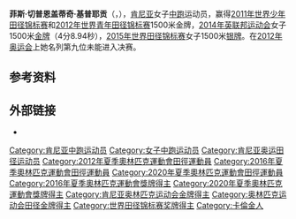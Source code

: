 {{noteTA
|T=zh-hans:费思·基普耶贡;zh-hant:菲斯·基皮耶貢;
|1=zh-hans:基普耶贡;zh-hant:基皮耶貢;
|2=zh-hans:费思;zh-hant:菲斯;
}}
{{Infobox sportsperson
| honorific_prefix          = 
| name                      = 菲斯·基普耶贡<br />Faith Kipyegon
| honorific_suffix          = 
| image                     = Faith Chepngetich Kipyegon Barcelona 2012.jpg
| image_size                = 
| alt                       = 
| caption                   = 
| headercolor               = 
| textcolor                 = 
| real_name                 = 
| native_name               = 
| native_name_lang          = 
| romanizedname             = 
| english_name              = 
| birth_name                = 
| nickname                  = 
| nationality               = 
| national_team             = 
| ethnicity                 = 
| hometown                  = 
| citizenship               = 
| birth_date                = {{Birth date and age|year=1994|month=1|day=10}}
| birth_place               = 
| death_date                = 
| death_place               = 
| resting_place             = 
| resting_place_coordinates = 
| monuments                 = 
| residence                 = 
| education                 = 
| alma_mater                = 
| occupation                = 
| years_active              = 2010 -
| employer                  = 
| agent                     = 
| height                    = 
| weight                    = 
| spouse                    = 
| life_partner              = 
| other_interests           = 
| website                   = 
| module                    = 
| country                   = 
| sport                     = 田徑
| position                  = 
| shoots                    = 
| catches                   = 
| disability                = 
| disability_class          = 
| weight_class              = 
| weight_class_type         = 
| rank                      = 
| event                     = 中長跑、長跑
| event_type                = 
| universityteam            = 
| collegeteam               = 
| league                    = 
| league_type               = 
| club                      = 
| team                      = 
| turnedpro                 = 
| turnedpro_type            = 
| partner                   = 
| former_partner            = 
| coach                     = 
| retired                   = 
| coaching                  = 
| module2                   = 
| worlds                    = 
{{ubl
|'''2010年IAAF世界越野錦標賽（U20 Race）'''：第四名
|'''2011年IAAF世界越野錦標賽（U20 Race）'''：第一名
|'''2011年世界青少年田徑錦標賽'''：1500公尺第一名
|'''2012年世界青年田徑錦標賽'''：1500公尺第一名
|'''2013年IAAF世界越野錦標賽（U20 Race）'''：第一名
|'''2013年世界田徑錦標賽'''：1500公尺第五名
|'''2014年IAAF鑽石聯賽多哈站'''：3000公尺第三名
|'''2014年IAAF世界接力賽'''：4×1500公尺接力第一名
|'''2015年世界田徑錦標賽'''：1500公尺第二名
|'''2015年IAAF鑽石聯賽布魯塞爾站'''：1英里第一名
|'''2015年IAAF世界挑戰賽Rieti站'''：800公尺第二名
|'''2016年IAAF鑽石聯賽尤金站'''：1500公尺第一名
|'''2017年IAAF世界越野錦標賽（Senior Race）'''：第六名
|'''2017年世界田徑錦標賽'''：1500公尺第一名
|'''2019年世界田徑錦標賽'''：1500公尺第二名
}}
| regionals                 = 
| nationals                 = 
| olympics                  = 
{{ubl
|'''2016年夏季奧林匹克運動會'''：1500公尺第一名
|'''2021年夏季奧林匹克運動會'''：1500公尺第一名
}}
| paralympics               = 
| commonwealth              = 
{{ubl
|'''2014年大英國協運動會'''：1500公尺第一名
}}
| highestranking            = 
| pb                        = 
{{ubl
|'''800公尺'''：1分58.02秒 （2015年）
|'''1500公尺'''：3分54.22秒 （2019年 '''全國紀錄'''）
|'''1英里'''：4分16.71秒 （2015年）
|'''3000公尺'''：8分23.55秒 （2014年）
|'''5000公尺'''：14分31.95秒 （2015年）
}}
| medaltemplates            = 
{{MedalCountry|{{KEN}}}}
{{MedalSport|女子田徑}}
{{MedalCompetition|IAAF世界越野錦標賽（U20 Race）}}
{{MedalGold|2011年西班牙安達盧西亞|}}
{{MedalGold|2013年波蘭比得哥什|}}
{{MedalCompetition|世界青少年田徑錦標賽}}
{{MedalGold|2011年法國Lille|1500公尺}}
{{MedalCompetition|世界青年田徑錦標賽}}
{{MedalGold|2012年西班牙加泰羅尼亞巴塞隆納|1500公尺}}
{{MedalCompetition|IAAF鑽石聯賽多哈站}}
{{MedalBronze|2014年卡達多哈|3000公尺}}
{{MedalCompetition|IAAF世界接力賽}}
{{MedalGold|2014年巴哈馬拿索|4×1500公尺接力}}
{{MedalCompetition|大英國協運動會}}
{{MedalGold|2014年英國蘇格蘭格拉斯哥|1500公尺}}
{{MedalCompetition|世界田徑錦標賽}}
{{MedalSilver|2015年中國北京市|1500公尺}}
{{MedalGold|2017年英國英格蘭倫敦|1500公尺}}
{{MedalSilver|2019年卡達多哈|1500公尺}}
{{MedalCompetition|IAAF鑽石聯賽布魯塞爾站}}
{{MedalGold|2015年比利時布魯塞爾|1英里}}
{{MedalCompetition|IAAF世界挑戰賽Rieti站}}
{{MedalSilver|2015年義大利Rieti|800公尺}}
{{MedalCompetition|IAAF鑽石聯賽尤金站}}
{{MedalGold|2016年美國奧勒岡州雷恩縣尤金|1500公尺}}
{{MedalCompetition|夏季奧林匹克運動會}}
{{MedalGold|2016年巴西里約熱內盧|1500公尺}}
{{MedalGold|2021年日本東京都新宿区霞ヶ丘町|1500公尺}}
| show-medals               = 
| medaltemplates-title      = 
| module3                   = 
| updated                   = 2021年8月6日
}}
'''菲斯·切普恩盖蒂奇·基普耶贡'''（{{lang-en|'''Faith Chepngetich Kipyegon'''}}，{{bd|1994年|1月10日||}}），[[肯尼亚|肯尼亚]]女子[[中跑|中跑]]运动员，赢得[[2011年世界少年田径锦标赛|2011年世界少年田径锦标赛]]和[[2012年世界青年田径锦标赛|2012年世界青年田径锦标赛]]1500米金牌{{refn|name=OlympicBotGeneratedRef|{{cite web|title=Faith Chepngetich Kipyegon|url=http://www.london2012.com/athlete/kipyegon-faith-chepngetich-1286227/|work=London 2012|publisher=The London Organising Committee of the Olympic Games and Paralympic Games Limited|accessdate=11 September 2012|deadurl=yes|archiveurl=https://web.archive.org/web/20120730115127/http://www.london2012.com/athlete/kipyegon-faith-chepngetich-1286227/|archivedate=2012-07-30}}}}，[[2014年英联邦运动会|2014年英联邦运动会]]女子1500米[[金牌|金牌]]（4分8.94秒），[[2015年世界田径锦标赛|2015年世界田径锦标赛]]女子1500米[[银牌|银牌]]。在[[2012年奥运会|2012年奥运会]]上她名列第九位未能进入决赛。

== 参考资料 ==
{{Reflist}}

== 外部链接 ==
* {{iaaf name|254303}}

{{奥林匹克运动会田径比赛女子1500米冠军}}

{{Authority control}}
{{DEFAULTSORT:Kipyegon, Faith Chepngetich}}
[[Category:肯尼亚中跑运动员|Category:肯尼亚中跑运动员]]
[[Category:女子中跑运动员|Category:女子中跑运动员]]
[[Category:肯尼亚奥运田径运动员|Category:肯尼亚奥运田径运动员]]
[[Category:2012年夏季奧林匹克運動會田徑運動員|Category:2012年夏季奧林匹克運動會田徑運動員]]
[[Category:2016年夏季奧林匹克運動會田徑運動員|Category:2016年夏季奧林匹克運動會田徑運動員]]
[[Category:2020年夏季奧林匹克運動會田徑運動員|Category:2020年夏季奧林匹克運動會田徑運動員]]
[[Category:2016年夏季奧林匹克運動會獎牌得主|Category:2016年夏季奧林匹克運動會獎牌得主]]
[[Category:2020年夏季奧林匹克運動會獎牌得主|Category:2020年夏季奧林匹克運動會獎牌得主]]
[[Category:肯尼亚奥林匹克运动会金牌得主|Category:肯尼亚奥林匹克运动会金牌得主]]
[[Category:奥林匹克运动会田径金牌得主|Category:奥林匹克运动会田径金牌得主]]
[[Category:世界田径锦标赛奖牌得主|Category:世界田径锦标赛奖牌得主]]
[[Category:卡倫金人|Category:卡倫金人]]
